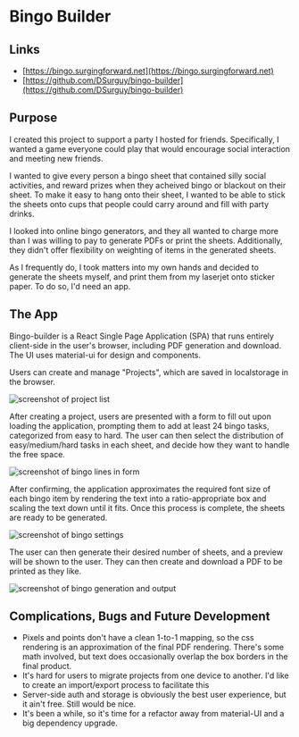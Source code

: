 # Bingo Builder

## Links
- [https://bingo.surgingforward.net](https://bingo.surgingforward.net)
- [https://github.com/DSurguy/bingo-builder](https://github.com/DSurguy/bingo-builder)

## Purpose
I created this project to support a party I hosted for friends. Specifically, I wanted a game everyone could play that would encourage social interaction and meeting new friends.

I wanted to give every person a bingo sheet that contained silly social activities, and reward prizes when they acheived bingo or blackout on their sheet. To make it easy to hang onto their sheet, I wanted to be able to stick the sheets onto cups that people could carry around and fill with party drinks.

I looked into online bingo generators, and they all wanted to charge more than I was willing to pay to generate PDFs or print the sheets. Additionally, they didn't offer flexibility on weighting of items in the generated sheets.

As I frequently do, I took matters into my own hands and decided to generate the sheets myself, and print them from my laserjet onto sticker paper. To do so, I'd need an app.

## The App
Bingo-builder is a React Single Page Application (SPA) that runs entirely client-side in the user's browser, including PDF generation and download. The UI uses material-ui for design and components.

Users can create and manage "Projects", which are saved in localstorage in the browser.

![screenshot of project list](/bingo-builder/project.png "Project List")

After creating a project, users are presented with a form to fill out upon loading the application, prompting them to add at least 24 bingo tasks, categorized from easy to hard. The user can then select the distribution of easy/medium/hard tasks in each sheet, and decide how they want to handle the free space.

![screenshot of bingo lines in form](/bingo-builder/lines.png "Bingo Lines")

After confirming, the application approximates the required font size of each bingo item by rendering the text into a ratio-appropriate box and scaling the text down until it fits. Once this process is complete, the sheets are ready to be generated.

![screenshot of bingo settings](/bingo-builder/settings.png "Bingo Settings")

The user can then generate their desired number of sheets, and a preview will be shown to the user. They can then create and download a PDF to be printed as they like.

![screenshot of bingo generation and output](/bingo-builder/output.png "Bingo Generation")

## Complications, Bugs and Future Development

- Pixels and points don't have a clean 1-to-1 mapping, so the css rendering is an approximation of the final PDF rendering. There's some math involved, but text does occasionally overlap the box borders in the final product.
- It's hard for users to migrate projects from one device to another. I'd like to create an import/export process to facilitate this
- Server-side auth and storage is obviously the best user experience, but it ain't free. Still would be nice.
- It's been a while, so it's time for a refactor away from material-UI and a big dependency upgrade.